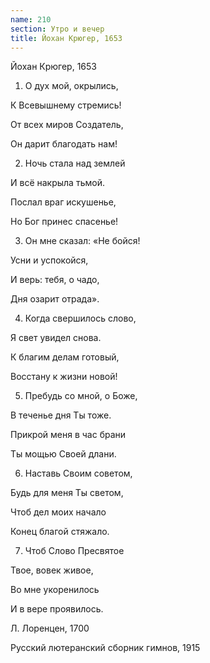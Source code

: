 ```yaml
---
name: 210
section: Утро и вечер
title: Йохан Крюгер, 1653
---
```

Йохан Крюгер, 1653


1. О дух мой, окрылись,

К Всевышнему стремись!

От всех миров Создатель,

Он дарит благодать нам!


2. Ночь стала над землей

И всё накрыла тьмой.

Послал враг искушенье,

Но Бог принес спасенье!


3. Он мне сказал: «Не бойся!

Усни и успокойся,

И верь: тебя, о чадо,

Дня озарит отрада».


4. Когда свершилось слово,

Я свет увидел снова.

К благим делам готовый,

Восстану к жизни новой!


5. Пребудь со мной, о Боже,

В теченье дня Ты тоже.

Прикрой меня в час брани

Ты мощью Своей длани.


6. Наставь Своим советом,

Будь для меня Ты светом,

Чтоб дел моих начало

Конец благой стяжало.


7. Чтоб Слово Пресвятое

Твое, вовек живое,

Во мне укоренилось

И в вере проявилось.


 Л. Лоренцен, 1700

Русский лютеранский сборник гимнов, 1915